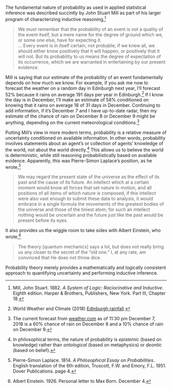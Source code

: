 

The fundamental nature of probability as used in applied statistical
inference was described succintly by John Stuart Mill as part of his
larger program of characterizing inductive reasoning,^[Mill, John
Stuart.  1882.  *A System of Logic: Raciocinative and Inductive*.
Eighth edition. Harper & Brothers, Publishers, New York. Part III,
Chapter 18.]

> We must remember that the probability of an event is not a quality
of the event itself, but a mere name for the degree of ground which
we, or some one else, have for expecting it. <br /> $\ldots$ Every event is
in itself certain, not probable; if we knew all, we should either know
positively that it will happen, or positively that it will not. But
its probability to us means the degree of expectation of its
occurrence, which we are warranted in entertaining by our present
evidence.

Mill is saying that our estimate of the probability of an event
fundamentally depends on how much we know.  For example, if you ask me
now to forecast the weather on a random day in Edinburgh next year,
I'll forecast 52% because it rains on average 191 days per year in
Edinburgh.^[World Weather and Climate (2018) [Edinburgh
rainfall](https://weather-and-climate.com/average-monthly-Rainy-days,Edinburgh-uk,Scotland).]
If I know the day is in December, I'll make an estimate of 58%
conditioned on knowing that it rains on average 18 of 31 days in December.
Continuing to add information, if it's December 7 and I have
up-to-date radar, then my estimate of the chance of rain on December 8
or December 9 might be anything, depending on the current
meteorological conditions.^[The current forecast from
[weather.com](https://weather.com/weather/today/l/55.95,-3.19) as of
11:30 pm December 7, 2018 is a 60% chance of rain on December 8 and
a 10% chance of rain on December 9.]

Putting Mill's view in more modern terms, probability is a relative
measure of uncertainty conditioned on available information.  In other
words, probability involves statements about an agent's or collection
of agents' knowledge of the world, not about the world directly.^[In
philosophical terms, the nature of probability is *epistemic* (based
on knowledge) rather than *ontological* (based on metaphysics) or
*deontic* (based on belief).]  This allows us to believe the world is
deterministic, while still reasoning probabilistically based on
available evidence. Apparently, this was Pierre-Simon Laplace's
position, as he wrote,^[Pierre-Simon Laplace. 1814.  *A Philosophical
Essay on Probabilities*. English translation of the 6th edition,
Truscott, F.W. and Emory, F.L. 1951. Dover Publications.  page 4.]

> We may regard the present state of the universe as the effect of its
  past and the cause of its future. An intellect which at a certain
  moment would know all forces that set nature in motion, and all
  positions of all items of which nature is composed, if this
  intellect were also vast enough to submit these data to analysis, it
  would embrace in a single formula the movements of the greatest
  bodies of the universe and those of the tiniest atom; for such an
  intellect nothing would be uncertain and the future just like the
  past would be present before its eyes.

It also provides us the wiggle room to take sides with Albert
Einstein, who wrote,^[Albert Einstein.  1926.  Personal letter to Max
Born. December 4.]

> The theory [quantum mechanics] says a lot, but does not really bring
  us any closer to the secret of the "old one." I, at any rate, am
  convinced that He does not throw dice.

Probability theory merely provides a mathematically and logically
consistent approach to quantifying uncertainty and performing
inductive inference.